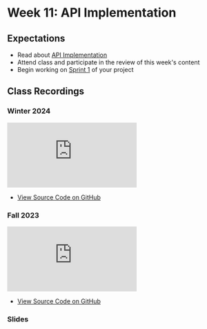 # Week 11: API Implementation

## Expectations

- Read about [API Implementation](/week-11/api-implementation)
- Attend class and participate in the review of this week's content
- Begin working on [Sprint 1](/week-11/project) of your project

## Class Recordings

### Winter 2024

<iframe
  style={{ width: "100%", aspectRatio: "16/9" }}
  src="https://www.youtube.com/embed/ExspYv0ccAE?si=Rh1-EJsBlu4_mS6s"
  title="YouTube video player"
  referrerpolicy="strict-origin-when-cross-origin"
  frameborder="0"
  allow="accelerometer; autoplay; clipboard-write; encrypted-media; gyroscope; picture-in-picture; web-share"
  allowFullScreen="allowFullScreen"
></iframe>

- [View Source Code on GitHub ](https://github.com/warsylewicz/webdev2-demos-typescript/tree/58d644393504db563e797396648a72490fd33274/app/week-11)

### Fall 2023

<iframe
  style={{ width: "100%", aspectRatio: "16/9" }}
  src="https://www.youtube.com/embed/obA_b5fevFE?si=zU9-iN-B8OOYFHvA"
  title="YouTube video player"
  frameBorder="0"
  allow="accelerometer; autoplay; clipboard-write; encrypted-media; gyroscope; picture-in-picture; web-share"
  allowFullScreen="allowFullScreen"
></iframe>

- [View Source Code on GitHub ](https://github.com/warsylewicz/webdev2-demos-typescript/tree/379f0ec4c89adabe1bdacf0a9d90564785969870)

### Slides


<Slideshow file="/week-11/slides" />
